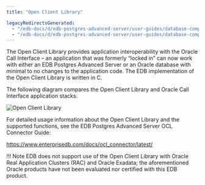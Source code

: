 ```yaml
---
title: "Open Client Library"

legacyRedirectsGenerated:
  - "/edb-docs/d/edb-postgres-advanced-server/user-guides/database-compatibility-for-oracle-developers-guide/13/open_client_library.html"
  - "/edb-docs/d/edb-postgres-advanced-server/user-guides/database-compatibility-for-oracle-developers-guide/latest/open_client_library.html"
---
```


<div id="open_client_library" class="registered_link"></div>

The Open Client Library provides application interoperability with the Oracle Call Interface – an application that was formerly “locked in” can now work with either an EDB Postgres Advanced Server or an Oracle database with minimal to no changes to the application code. The EDB implementation of the Open Client Library is written in C.

The following diagram compares the Open Client Library and Oracle Call Interface application stacks.

![Open Client Library](images/open_client_library.png)

For detailed usage information about the Open Client Library and the supported functions, see the EDB Postgres Advanced Server OCL Connector Guide:

<https://www.enterprisedb.com/docs/ocl_connector/latest/>

!!! Note
    EDB does not support use of the Open Client Library with Oracle Real Application Clusters (RAC) and Oracle Exadata; the aforementioned Oracle products have not been evaluated nor certified with this EDB product.
